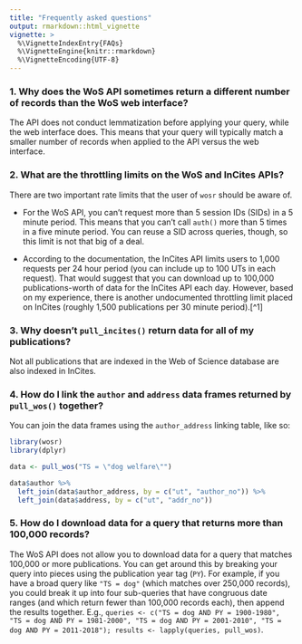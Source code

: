 ```yaml
---
title: "Frequently asked questions"
output: rmarkdown::html_vignette
vignette: >
  %\VignetteIndexEntry{FAQs}
  %\VignetteEngine{knitr::rmarkdown}
  %\VignetteEncoding{UTF-8}
---
```


### 1. Why does the WoS API sometimes return a different number of records than the WoS web interface?

The API does not conduct lemmatization before applying your query, while the web interface does. This means that your query will typically match a smaller number of records when applied to the API versus the web interface.

### 2. What are the throttling limits on the WoS and InCites APIs?

There are two important rate limits that the user of `wosr` should be aware of. 

* For the WoS API, you can't request more than 5 session IDs (SIDs) in a 5 minute period. This means that you can't call `auth()` more than 5 times in a five minute period. You can reuse a SID across queries, though, so this limit is not that big of a deal.

* According to the documentation, the InCites API limits users to 1,000 requests per 24 hour period (you can include up to 100 UTs in each request). That would suggest that you can download up to 100,000 publications-worth of data for the InCites API each day. However, based on my experience, there is another undocumented throttling limit placed on InCites (roughly 1,500 publications per 30 minute period).[^1] 

### 3. Why doesn't `pull_incites()` return data for all of my publications?

Not all publications that are indexed in the Web of Science database are also indexed in InCites.

### 4. How do I link the `author` and `address` data frames returned by `pull_wos()` together?

You can join the data frames using the `author_address` linking table, like so:

```r
library(wosr)
library(dplyr)

data <- pull_wos("TS = \"dog welfare\"")

data$author %>% 
  left_join(data$author_address, by = c("ut", "author_no")) %>% 
  left_join(data$address, by = c("ut", "addr_no"))
```

### 5. How do I download data for a query that returns more than 100,000 records?

The WoS API does not allow you to download data for a query that matches 100,000 or more publications. You can get around this by breaking your query into pieces using the publication year tag (`PY`). For example, if you have a broad query like `"TS = dog"` (which matches over 250,000 records), you could break it up into four sub-queries that have congruous date ranges (and which return fewer than 100,000 records each), then append the results together. E.g., `queries <- c("TS = dog AND PY = 1900-1980", "TS = dog AND PY = 1981-2000", "TS = dog AND PY = 2001-2010", "TS = dog AND PY = 2011-2018"); results <- lapply(queries, pull_wos)`.

[1]: To accommodate this limit, `pull_incites()` sleeps for one minute after it gets a throttling limit error from the server, then tries to send another request. It will do this up to 30 times. 
